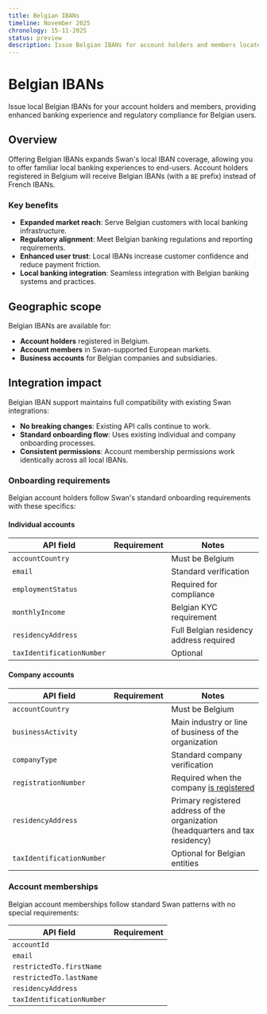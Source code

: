 ```yaml
---
title: Belgian IBANs
timeline: November 2025
chronology: 15-11-2025
status: preview
description: Issue Belgian IBANs for account holders and members located in Belgium, expanding Swan's local IBAN coverage across Europe.
---
```


# Belgian IBANs

Issue local Belgian IBANs for your account holders and members, providing enhanced banking experience and regulatory compliance for Belgian users.

## Overview

Offering Belgian IBANs expands Swan's local IBAN coverage, allowing you to offer familiar local banking experiences to end-users. Account holders registered in Belgium will receive Belgian IBANs (with a `BE` prefix) instead of French IBANs.

### Key benefits

- **Expanded market reach**: Serve Belgian customers with local banking infrastructure.
- **Regulatory alignment**: Meet Belgian banking regulations and reporting requirements.
- **Enhanced user trust**: Local IBANs increase customer confidence and reduce payment friction.
- **Local banking integration**: Seamless integration with Belgian banking systems and practices.

## Geographic scope

Belgian IBANs are available for:
- **Account holders** registered in Belgium.
- **Account members** in Swan-supported European markets.
- **Business accounts** for Belgian companies and subsidiaries.

## Integration impact

Belgian IBAN support maintains full compatibility with existing Swan integrations:

- **No breaking changes**: Existing API calls continue to work.
- **Standard onboarding flow**: Uses existing individual and company onboarding processes.
- **Consistent permissions**: Account membership permissions work identically across all local IBANs.

### Onboarding requirements

Belgian account holders follow Swan's standard onboarding requirements with these specifics:

<FieldRequirementsLegend />

#### Individual accounts

| API field | Requirement | Notes |
|---|:---:|---|
| `accountCountry` | <Req /> | Must be Belgium |
| `email` | <Req /> | Standard verification |
| `employmentStatus` | <Req /> | Required for compliance |
| `monthlyIncome` | <Req /> | Belgian KYC requirement |
| `residencyAddress` | <Req /> | Full Belgian residency address required |
| `taxIdentificationNumber` | <Opt /> | Optional |

#### Company accounts

| API field | Requirement | Notes |
|---|:---:|---|
| `accountCountry` | <Req /> | Must be Belgium |
| `businessActivity` | <Req /> | Main industry or line of business of the organization |
| `companyType` | <Req /> | Standard company verification |
| `registrationNumber` | <Req /> | Required when the company [is registered](/topics/onboarding/company/#country-reqs-company-account-holder) |
| `residencyAddress` | <Req /> | Primary registered address of the organization (headquarters and tax residency) |
| `taxIdentificationNumber` | <Opt /> | Optional for Belgian entities |

### Account memberships

Belgian account memberships follow standard Swan patterns with no special requirements:

| API field | Requirement |
|---|:---:|
| `accountId` | <Req /> |
| `email` | <Req /> |
| `restrictedTo.firstName` | <Req /> |
| `restrictedTo.lastName` | <Req /> |
| `residencyAddress` | <Opt /> |
| `taxIdentificationNumber` | <Opt /> |